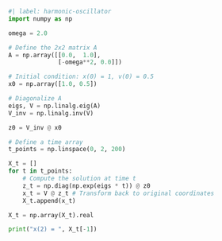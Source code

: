 ```python
#| label: harmonic-oscillator
import numpy as np

omega = 2.0

# Define the 2x2 matrix A
A = np.array([[0.0,  1.0],
              [-omega**2, 0.0]])

# Initial condition: x(0) = 1, v(0) = 0.5
x0 = np.array([1.0, 0.5])

# Diagonalize A
eigs, V = np.linalg.eig(A)
V_inv = np.linalg.inv(V)

z0 = V_inv @ x0

# Define a time array
t_points = np.linspace(0, 2, 200)

X_t = []
for t in t_points:
    # Compute the solution at time t
    z_t = np.diag(np.exp(eigs * t)) @ z0
    x_t = V @ z_t # Transform back to original coordinates
    X_t.append(x_t)

X_t = np.array(X_t).real

print("x(2) = ", X_t[-1])
```
